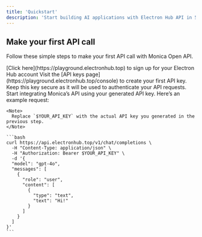 ```yaml
---
title: 'Quickstart'
description: 'Start building AI applications with Electron Hub API in 5 minutes.'
---
```


## Make your first API call

Follow these simple steps to make your first API call with Monica Open API.

<Steps>
  <Step title="Create Your Electron Hub Account">
    [Click here](https://playground.electronhub.top) to sign up for your Electron Hub account
  </Step>

  <Step title="Generate API Key">
    Visit the [API keys page](https://playground.electronhub.top/console) to create your first API key.
    Keep this key secure as it will be used to authenticate your API requests.
  </Step>

  <Step title="Make Your First API Call">
    Start integrating Monica’s API using your generated API key.
    Here’s an example request:

    <Note>
      Replace `$YOUR_API_KEY` with the actual API key you generated in the previous step.
    </Note>

    ```bash
    curl https://api.electronhub.top/v1/chat/completions \
      -H "Content-Type: application/json" \
      -H "Authorization: Bearer $YOUR_API_KEY" \
      -d '{
      "model": "gpt-4o",
      "messages": [
        {
          "role": "user",
          "content": [
            {
              "type": "text",
              "text": "Hi!"
            }
          ]
        }
      ]
    }'
    ```
  </Step>
</Steps>